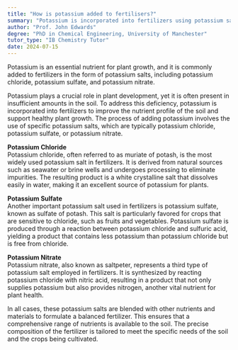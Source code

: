 ```yaml
---
title: "How is potassium added to fertilisers?"
summary: "Potassium is incorporated into fertilizers using potassium salts, including potassium chloride, sulfate, and nitrate, to enhance plant growth and nutrient availability."
author: "Prof. John Edwards"
degree: "PhD in Chemical Engineering, University of Manchester"
tutor_type: "IB Chemistry Tutor"
date: 2024-07-15
---
```


Potassium is an essential nutrient for plant growth, and it is commonly added to fertilizers in the form of potassium salts, including potassium chloride, potassium sulfate, and potassium nitrate.

Potassium plays a crucial role in plant development, yet it is often present in insufficient amounts in the soil. To address this deficiency, potassium is incorporated into fertilizers to improve the nutrient profile of the soil and support healthy plant growth. The process of adding potassium involves the use of specific potassium salts, which are typically potassium chloride, potassium sulfate, or potassium nitrate.

**Potassium Chloride**  
Potassium chloride, often referred to as muriate of potash, is the most widely used potassium salt in fertilizers. It is derived from natural sources such as seawater or brine wells and undergoes processing to eliminate impurities. The resulting product is a white crystalline salt that dissolves easily in water, making it an excellent source of potassium for plants.

**Potassium Sulfate**  
Another important potassium salt used in fertilizers is potassium sulfate, known as sulfate of potash. This salt is particularly favored for crops that are sensitive to chloride, such as fruits and vegetables. Potassium sulfate is produced through a reaction between potassium chloride and sulfuric acid, yielding a product that contains less potassium than potassium chloride but is free from chloride.

**Potassium Nitrate**  
Potassium nitrate, also known as saltpeter, represents a third type of potassium salt employed in fertilizers. It is synthesized by reacting potassium chloride with nitric acid, resulting in a product that not only supplies potassium but also provides nitrogen, another vital nutrient for plant health.

In all cases, these potassium salts are blended with other nutrients and materials to formulate a balanced fertilizer. This ensures that a comprehensive range of nutrients is available to the soil. The precise composition of the fertilizer is tailored to meet the specific needs of the soil and the crops being cultivated.
    